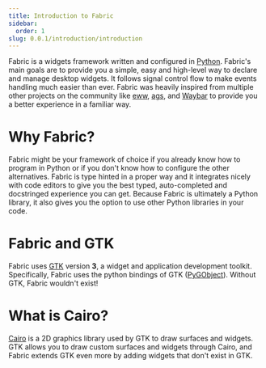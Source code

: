 ```yaml
---
title: Introduction to Fabric
sidebar:
  order: 1
slug: 0.0.1/introduction/introduction
---
```


Fabric is a widgets framework written and configured in [Python](https://www.python.org). Fabric's main goals are to provide you a simple, easy and high-level way to declare and manage desktop widgets. It follows signal control flow to make events handling much easier than ever. Fabric was heavily inspired from multiple other projects on the community like [eww](https://github.com/elkowar/eww), [ags](https://github.com/Aylur/ags), and [Waybar](https://github.com/Alexays/Waybar) to provide you a better experience in a familiar way.

# Why Fabric?

Fabric might be your framework of choice if you already know how to program in Python or if you don't know how to configure the other alternatives. Fabric is type hinted in a proper way and it integrates nicely with code editors to give you the best typed, auto-completed and docstringed experience you can get. Because Fabric is ultimately a Python library, it also gives you the option to use other Python libraries in your code.

# Fabric and GTK

Fabric uses [GTK](https://www.gtk.org/) version **3**, a widget and application development toolkit. Specifically, Fabric uses the python bindings of GTK ([PyGObject](https://wiki.gnome.org/action/show/Projects/PyGObject)). Without GTK, Fabric wouldn't exist!

# What is Cairo?

[Cairo](https://www.cairographics.org/) is a 2D graphics library used by GTK to draw surfaces and widgets. GTK allows you to draw custom surfaces and widgets through Cairo, and Fabric extends GTK even more by adding widgets that don't exist in GTK.

